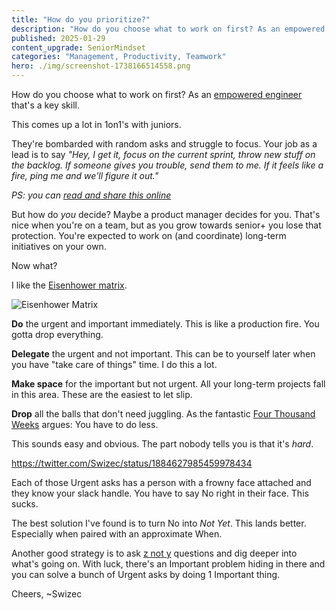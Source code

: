 ```yaml
---
title: "How do you prioritize?"
description: "How do you choose what to work on first? As an empowered engineer that's a key skill."
published: 2025-01-29
content_upgrade: SeniorMindset
categories: "Management, Productivity, Teamwork"
hero: ./img/screenshot-1738166514558.png
---
```


How do you choose what to work on first? As an [empowered engineer](https://swizec.com/blog/get-us-over-the-water-not-build-us-a-bridge/) that's a key skill.

This comes up a lot in 1on1's with juniors.

They're bombarded with random asks and struggle to focus. Your job as a lead is to say _"Hey, I get it, focus on the current sprint, throw new stuff on the backlog. If someone gives you trouble, send them to me. If it feels like a fire, ping me and we'll figure it out."_

_PS: you can [read and share this online](https://swizec.com/blog/how-do-you-prioritize/)_

But how do _you_ decide? Maybe a product manager decides for you. That's nice when you're on a team, but as you grow towards senior+ you lose that protection. You're expected to work on (and coordinate) long-term initiatives on your own.

Now what?

I like the [Eisenhower matrix](https://en.wikipedia.org/wiki/Time_management#The_Eisenhower_Method).

![Eisenhower Matrix](./img/Eisenhower-Matrix-4b4gbb.png)

**Do** the urgent and important immediately. This is like a production fire. You gotta drop everything.

**Delegate** the urgent and not important. This can be to yourself later when you have "take care of things" time. I do this a lot.

**Make space** for the important but not urgent. All your long-term projects fall in this area. These are the easiest to let slip.

**Drop** all the balls that don't need juggling. As the fantastic [Four Thousand Weeks](https://www.oliverburkeman.com/books) argues: You have to do less.

This sounds easy and obvious. The part nobody tells you is that it's _hard_.

https://twitter.com/Swizec/status/1884627985459978434

Each of those Urgent asks has a person with a frowny face attached and they know your slack handle. You have to say No right in their face. This sucks.

The best solution I've found is to turn No into _Not Yet_. This lands better. Especially when paired with an approximate When.

Another good strategy is to ask [z not y](https://en.wikipedia.org/wiki/XY_problem) questions and dig deeper into what's going on. With luck, there's an Important problem hiding in there and you can solve a bunch of Urgent asks by doing 1 Important thing.

Cheers,
\~Swizec
